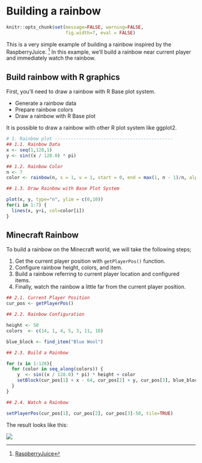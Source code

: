 # Building a rainbow

```r
knitr::opts_chunk$set(message=FALSE, warning=FALSE,
                      fig.width=7, eval = FALSE)
```

This is a very simple example of building a rainbow inspired by the RaspberryJuice. [^minecraft-rainbow]
In this example, we'll build a rainbow near current player and immediately watch the rainbow.

[^minecraft-rainbow]: [RaspberryJuice](https://dev.bukkit.org/projects/raspberryjuice)

## Build rainbow with R graphics

First, you'll need to draw a rainbow with R Base plot system.

- Generate a rainbow data
- Prepare rainbow colors
- Draw a rainbow with R Base plot

It is possible to draw a rainbow with other R plot system like ggplot2.

```r
# 1. Rainbow plot --------------------------------------------
## 1.1. Rainbow Data
x <- seq(1,128,1)
y <- sin((x / 128.0) * pi)

## 1.2. Rainbow Color
n <- 7
color <- rainbow(n, s = 1, v = 1, start = 0, end = max(1, n - 1)/n, alpha = 1)

## 1.3. Draw Rainbow with Base Plot System

plot(x, y, type="n", ylim = c(0,10))
for(i in 1:7) {
  lines(x, y+i, col=color[i])
}
```

## Minecraft Rainbow 

To build a rainbow on the Minecraft world, we will take the following steps;

1. Get the current player position with `getPlayerPos()` function.
1. Configure rainbow height, colors, and item.
1. Build a rainbow referring to current player location and configured items.
1. Finally, watch the rainbow a little far from the current player position.

```r
## 2.1. Current Player Position
cur_pos <- getPlayerPos()

## 2.2. Rainbow Configuration

height <- 50
colors  <- c(14, 1, 4, 5, 3, 11, 10)

blue_block <- find_item("Blue Wool")

## 2.3. Build a Rainbow

for (x in 1:128){
  for (color in seq_along(colors)) {
    y  <- sin((x / 128.0) * pi) * height + color
    setBlock(cur_pos[1] + x - 64, cur_pos[2] + y, cur_pos[3], blue_block[2], colors[color])
  }
}

## 2.4. Watch a Rainbow

setPlayerPos(cur_pos[1], cur_pos[2], cur_pos[3]-50, tile=TRUE)
```

The result looks like this:

![](figure/rainbow.png)
